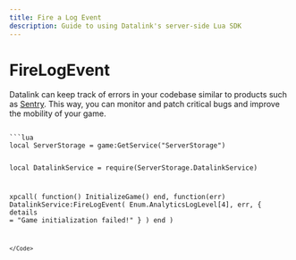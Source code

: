 ```yaml
---
title: Fire a Log Event
description: Guide to using Datalink's server-side Lua SDK
---
```



# FireLogEvent

Datalink can keep track of errors in your codebase similar to products such as [Sentry](https://sentry.io). This way, you can monitor and patch critical bugs and improve the mobility of your game.

<Code>
```lua
local ServerStorage = game:GetService("ServerStorage")

local DatalinkService = require(ServerStorage.DatalinkService)

xpcall(
    function()
        InitializeGame()
    end,
    function(err)
        DatalinkService:FireLogEvent(
            Enum.AnalyticsLogLevel[4],
            err,
            {
                details = "Game initialization failed!"
            }
        )
    end
)

```
</Code>
